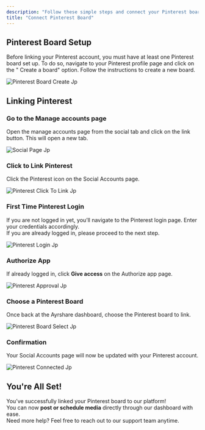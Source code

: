 ```yaml
---
description: "Follow these simple steps and connect your Pinterest board."
title: "Connect Pinterest Board"
---
```


## **Pinterest Board Setup**

Before linking your Pinterest account, you must have at least one Pinterest board set up. To do so, navigate to your Pinterest profile page and click on the " Create a board" option. Follow the instructions to create a new board.

![Pinterest Board Create Jp](/images/Pinterest-board-create.jpg)

## **Linking Pinterest**

### **Go to the Manage accounts page**

Open the manage accounts page from the social tab and click on the link button. This will open a new tab.

![Social Page Jp](/images/FB-article/social-page.jpg)

### **Click to Link Pinterest**

Click the Pinterest icon on the Social Accounts page.

![Pinterest Click To Link Jp](/images/Pinterest-click-to-link.jpg)

### **First Time Pinterest Login**

If you are not logged in yet, you’ll navigate to the Pinterest login page. Enter your credentials accordingly.\
If you are already logged in, please proceed to the next step.

![Pinterest Login Jp](/images/Pinterest-login.jpg)

### **Authorize App**

If already logged in, click **Give access** on the Authorize app page.

![Pinterest Approval Jp](/images/Pinterest-approval.jpg)

### **Choose a Pinterest Board**

Once back at the Ayrshare dashboard, choose the Pinterest board to link.

![Pinterest Board Select Jp](/images/Pinterest-board-select.jpg)

### **Confirmation**

Your Social Accounts page will now be updated with your Pinterest account.

![Pinterest Connected Jp](/images/Pinterest-connected.jpg)

## You're All Set\!

You’ve successfully linked your Pinterest board to our platform\! \
You can now **post or schedule media** directly through our dashboard with ease.\
Need more help? Feel free to reach out to our support team anytime.